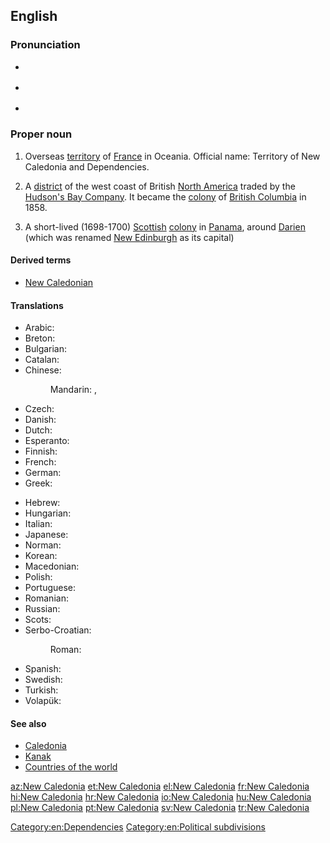 ==English==
{{wikipedia}}

===Pronunciation===
* {{a|UK}} {{IPA|/ˈnjuː ˌkæl.ɪˈdəʊ.ni.ə/|/ˈnjuː ˌkæl.əˈdəʊ.ni.ə/|lang=en}}
* {{a|US}} {{IPA|/ˈnu ˌkæl.ɪˈdoʊ.ni.ə/|/ˈnu ˌkæl.əˈdoʊ.ni.ə/|lang=en}}
* {{audio|en-us-New Caledonia.ogg|Audio (US)|lang=en}}

===Proper noun===
{{en-proper noun|head=[[new|New]] [[Caledonia]]}}

# Overseas [[territory]] of [[France]] in Oceania. Official name: Territory of New Caledonia and Dependencies.
# {{label|en|historical}} A [[district]] of the west coast of British [[North America]] traded by the [[Hudson's Bay Company]]. It became the [[colony]] of [[British Columbia]] in 1858.
# {{label|en|historical}} A short-lived (1698-1700) [[Scottish]] [[colony]] in [[Panama]], around [[Darien]] (which was renamed [[New Edinburgh]] as its capital)

====Derived terms====
* [[New Caledonian]]

====Translations====
{{trans-top|overseas territory of France}}
* Arabic: {{t|ar|كَالِيدُونِيَا اَلْجَدِيدَة|f|tr=kalidūniyā l-jadīda}}
* Breton: {{t|br|Kaledonia Nevez}}
* Bulgarian: {{t|bg|Нова Каледония}}
* Catalan: {{t|ca|Nova Caledònia|f}}
* Chinese:
*: Mandarin: {{t|cmn|新喀裡多尼亞|sc=Hani}}, {{t|cmn|新喀里多尼亚|tr=Xīn-Kèliduōníyǎ|sc=Hani}}
* Czech: {{t|cs|Nová Kaledonie}}
* Danish: {{t|da|Ny Kaledonien}}
* Dutch: {{t+|nl|Nieuw-Caledonië|n}}
* Esperanto: {{t|eo|Nov-Kaledonio}}
* Finnish: {{t+|fi|Uusi-Kaledonia}}
* French: {{t+|fr|Nouvelle-Calédonie|f}}
* German: {{t+|de|Neukaledonien|n}}
* Greek: {{t+|el|Νέα Καληδονία|f}}
{{trans-mid}}
* Hebrew: {{t|he|קלדוניה החדשה|tr=Kaledonia ha-Khadasha}}
* Hungarian: {{t+|hu|Új-Kaledónia}}
* Italian: {{t|it|Nuova Caledonia|f}}
* Japanese: {{t|ja|ニューカレドニア|tr=Nyūkaredonia}}
* Norman: {{t|nrf|Nouvelle Calédonie|f}}
* Korean: {{t|ko|뉴칼레도니아|tr=Nyukalledonia}}
* Macedonian: {{t|mk|Нова Каледонија|f|tr=Nóva Kaledónija}}
* Polish: {{t+|pl|Nowa Kaledonia|f}}
* Portuguese: {{t+|pt|Nova Caledónia|f}}
* Romanian: {{t|ro|Noua Caledonie|f}}
* Russian: {{t|ru|Но́вая Каледо́ния|f}}
* Scots: {{t|sco|New Caledon}}
* Serbo-Croatian:
*: Roman: {{t|sh|Nova Kaledonija|f}}
* Spanish: {{t+|es|Nueva Caledonia|f}}
* Swedish: {{t+|sv|Nya Kaledonien}}
* Turkish: {{t+|tr|Yeni Kaledonya}}
* Volapük: {{t+|vo|Nula-Kaledän}}
{{trans-bottom}}

====See also====
* [[Caledonia]]
* [[Kanak]]
* [[Appendix:Countries of the world|Countries of the world]]

[[Category:en:Dependencies]]
[[Category:en:Political subdivisions]]

[[az:New Caledonia]]
[[et:New Caledonia]]
[[el:New Caledonia]]
[[fr:New Caledonia]]
[[hi:New Caledonia]]
[[hr:New Caledonia]]
[[io:New Caledonia]]
[[hu:New Caledonia]]
[[pl:New Caledonia]]
[[pt:New Caledonia]]
[[sv:New Caledonia]]
[[tr:New Caledonia]]